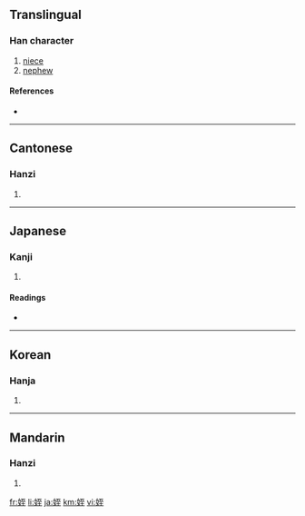 {{also|侄}}
==Translingual==

===Han character===
{{Han char|rn=38|rad=女|as=06|sn=9|four=4141<sub>4</sub>|canj=女一戈土 (VMIG)}}

# [[niece]]
# [[nephew]]

====References====
* {{Han ref|kx=0260.190|dkj=06226|dj=0526.180|hdz=21043.110|uh=59EA|ud=23018|bh=ABBF|bd=43967}}

----

==Cantonese==

===Hanzi===
{{yue-hanzi|jyut=|y=jat6}}

# {{defn|Cantonese}}

----

==Japanese==

===Kanji===
{{ja-kanji|grade=|rs=女06}}

# {{defn|Japanese}}

====Readings====
* {{ja-readings|on=[[てつ]] (tetsu), [[ちつ]] (chitsu)|kun=[[めい]] (mei), [[おい]] (oi)}}

----

==Korean==

===Hanja===
{{ko-hanja|hangeul=[[질]], [[절]]|rv=jil, jeol|mr=chil, chŏl}}

# {{defn|Korean}}

----

==Mandarin==

===Hanzi===
{{cmn-hanzi|pin=[[zhí]] ([[zhi2]])|wg=chih<sup>2</sup>}}

# {{defn|Mandarin}}

[[fr:姪]]
[[li:姪]]
[[ja:姪]]
[[km:姪]]
[[vi:姪]]